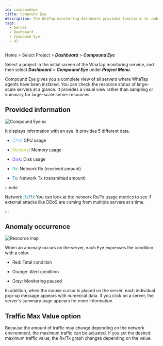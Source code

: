 ```yaml
---
id: compoundeye
title: Compound Eye
description: The WhaTap monitoring dashboard provides functions to understand the overall status of a project at a glance.
tags:
  - Server
  - Dashboard
  - Compound Eye
  - UI
---
```


Home > Select Project > **_Dashboard_** > **_Compound Eye_**

Select a project in the initial screen of the WhaTap monitoring service, and then select **_Dashboard_** > **_Compound Eye_** under **_Project Menu_**.

<ImgLang img='compoundeye-chart.png' desc='Dashboard Compound Eye'/>

Compound Eye gives you a complete view of all servers where WhaTap agents have been installed. You can check the resource status of large-scale servers at a glance. It provides a visual view rather than sampling or summary for large-scale server resources.

## Provided information

![Compound Eye sc](/img/compound-eye.png)

It displays information with an eye. It provides 5 different data.

-   <font color='73C2FC'>CPU</font>: CPU usage

-   <font color='C0CA33'>Memory</font>: Memory usage

-   <font color='7632FF'>Disk</font>: Disk usage

-   <font color='00BEB8'>Rx</font>: Network Rx (received amount)

-   <font color='0076AC'>Tx</font>: Network Tx (transmitted amount)

:::note

Network <font color='00BEB8'>Rx</font>/<font color='0076AC'>Tx</font> You can look at the network Rx/Tx usage metrics to see if external attacks like DDoS are coming from multiple servers at a time.

:::

## Anomaly occurrence

![Resource map](/img/compoundeye-chart-ab.png)

When an anomaly occurs on the server, each Eye expresses the condition with a color.

-   <span class='ov10'>Red</span>: Fatal condition

-   <span class='wer'>Orange</span>: Alert condition

-   <span class='mstop'>Gray</span>: Monitoring paused

In addition, when the mouse cursor is placed on the server, each individual pop-up message appears with numerical data. If you click on a server, the server's summary page appears for more information.

## Traffic Max Value option

Because the amount of traffic may change depending on the network environment, the maximum traffic can be adjusted. If you set the desired maximum traffic value, the Rx/Tx graph changes depending on the value.

<ImgLang img='compoundeye-chart-max-value.png' desc='Max value of chart'/>

